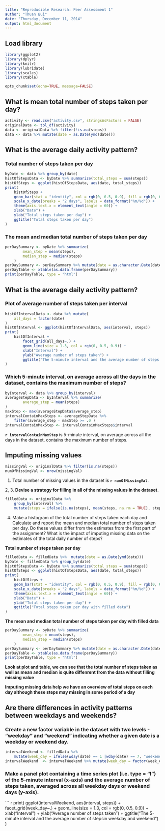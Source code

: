 ```yaml
---
title: "Reproducible Research: Peer Assessment 1"
author: "Thuan Bui"
date: "Thursday, December 11, 2014"
output: html_document
---
```


## Load library
```r
library(ggplot2)
library(dplyr)
library(knitr)
library(lubridate)
library(scales)
library(xtable)
```

```r
opts_chunk$set(echo=TRUE, message=FALSE)
```


## What is mean total number of steps taken per day?
``` r
activity <- read.csv("activity.csv", stringsAsFactors = FALSE)
originalData <- tbl_df(activity)
data <- originalData %>% filter(!is.na(steps))
data <- data %>% mutate(date = as.Date(ymd(date)))
```

## What is the average daily activity pattern?
### Total number of steps taken per day
``` r

byDate <- data %>% group_by(date)
histOfStepsData <- byDate %>% summarize(total_steps = sum(steps))
histOfSteps <- ggplot(histOfStepsData, aes(date, total_steps))
print(
    histOfSteps +
    geom_bar(stat = "identity", col = rgb(0, 0.5, 0.9), fill = rgb(0, 0.5, 0.9), binwidth = 1) +
    scale_x_date(breaks = "2 days", labels = date_format("%m/%d")) +
    theme(axis.text.x = element_text(angle = 60)) +
    xlab("Date") +
    ylab("Total steps taken per day") +
    ggtitle("Total steps taken per day")
)
```

### The mean and median total number of steps taken per day
``` r
perDaySummary <- byDate %>% summarize(
        mean_step = mean(steps),
        median_step = median(steps)
    )
perDaySummary <- perDaySummary %>% mutate(date = as.character.Date(date))
perDayTable <- xtable(as.data.frame(perDaySummary))
print(perDayTable, type = "html")
```

## What is the average daily activity pattern?
### Plot of average number of steps taken per interval
``` r
histOfIntervalData <- data %>% mutate(
    all_days = factor(date)
) 
histOfInterval <- ggplot(histOfIntervalData, aes(interval, steps))
print(
    histOfInterval +
        facet_grid(all_days~.) +
        geom_line(size = 1.3, col = rgb(0, 0.5, 0.9)) +
        xlab("Interval") +
        ylab("Average number of steps taken") +
        ggtitle("The 5-minute interval and the average number of steps taken")
)
```

### Which 5-minute interval, on average across all the days in the dataset, contains the maximum number of steps?
``` r
byInterval <- data %>% group_by(interval)
averageStepData <- byInterval %>% summarize(
        average_step = mean(steps)
) 
maxStep <- max(averageStepData$average_step)
intervalContainMaxSteps <- averageStepData %>% 
    filter(average_step - maxStep >= .0 )
intervalContainMaxStep <- intervalContainMaxSteps$interval
```

**`r intervalContainMaxStep`** is 5-minute interval, on average across all the days in the dataset, contains the maximum number of steps.

## Imputing missing values
``` r
missingVal <- originalData %>% filter(is.na(steps))
numOfMissingVal <- nrow(missingVal)
```
 
1. Total number of missing values in the dataset is **`r numOfMissingVal`**.

 
2, 3. **Devise a strategy for filling in all of the missing values in the dataset.**

``` r
filledData <- originalData %>% 
    group_by(interval) %>%
    mutate(steps = ifelse(is.na(steps), mean(steps, na.rm = TRUE), steps))
```

4. Make a histogram of the total number of steps taken each day and Calculate and report the mean and median total number of steps taken per day. Do these values differ from the estimates from the first part of the assignment? What is the impact of imputing missing data on the estimates of the total daily number of steps?

**Total number of steps taken per day**
``` r
filledData <- filledData %>%  mutate(date = as.Date(ymd(date)))
byDate <- filledData %>% group_by(date)
histOfStepsData <- byDate %>% summarize(total_steps = sum(steps))
histOfSteps <- ggplot(histOfStepsData, aes(date, total_steps))
print(
    histOfSteps +
    geom_bar(stat = "identity", col = rgb(0, 0.5, 0.9), fill = rgb(0, 0.5, 0.9), binwidth = 1) +
    scale_x_date(breaks = "2 days", labels = date_format("%m/%d")) +
    theme(axis.text.x = element_text(angle = 60)) +
    xlab("Date") +
    ylab("Total steps taken per day") +
    ggtitle("Total steps taken per day with filled data")
)
```

**The mean and median total number of steps taken per day with filled data**
``` r
perDaySummary <- byDate %>% summarize(
        mean_step = mean(steps),
        median_step = median(steps)
    )
perDaySummary <- perDaySummary %>% mutate(date = as.character.Date(date))
perDayTable <- xtable(as.data.frame(perDaySummary))
print(perDayTable, type = "html")
```

**Look at plot and table, we can see that the total number of steps taken as well as mean and median is quite diffenrent from the data without filling missing value**

**Imputing missing data help we have an overview of total steps on each day although these steps may missing in some period of a day**

## Are there differences in activity patterns between weekdays and weekends?
### Create a new factor variable in the dataset with two levels - "weekday" and "weekend" indicating whether a given date is a weekday or weekend day.
``` r
intervalWeekend <- filledData %>% 
    mutate(week_day = ifelse(wday(date) == 1 |wday(date) == 7, "weekend", "weekday"))
intervalWeekend  <- intervalWeekend %>% mutate(week_day = factor(week_day))
```

### Make a panel plot containing a time series plot (i.e. type = "l") of the 5-minute interval (x-axis) and the average number of steps taken, averaged across all weekday days or weekend days (y-axis).
``` r
print(
    ggplot(intervalWeekend, aes(interval, steps)) +
    facet_grid(week_day~.) +
    geom_line(size = 1.3, col = rgb(0, 0.5, 0.9)) +
    xlab("Interval") +
    ylab("Average number of steps taken") +
    ggtitle("The 5-minute interval and the average number of steps\ntaken in weekday and weekend")
)

